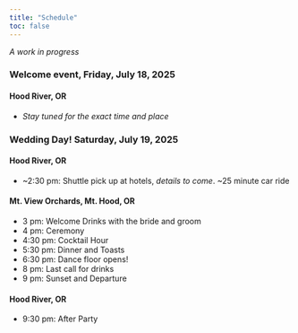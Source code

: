 ```yaml
---
title: "Schedule"
toc: false
---
```


*A work in progress* 

### Welcome event, Friday, July 18, 2025

#### Hood River, OR

- *Stay tuned for the exact time and place*

### Wedding Day! Saturday, July 19, 2025

#### Hood River, OR

- ~2:30 pm: Shuttle pick up at hotels, *details to come*. ~25 minute car ride

#### Mt. View Orchards, Mt. Hood, OR

- 3 pm: Welcome Drinks with the bride and groom
- 4 pm: Ceremony
- 4:30 pm: Cocktail Hour
- 5:30 pm: Dinner and Toasts
- 6:30 pm: Dance floor opens!
- 8 pm: Last call for drinks 
- 9 pm: Sunset and Departure

#### Hood River, OR

- 9:30 pm: After Party
